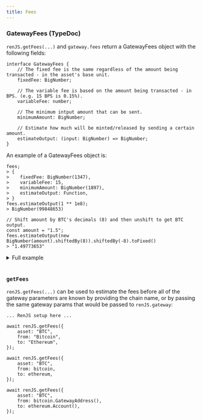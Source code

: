 ```yaml
---
title: Fees
---
```



<DocTag type={DocType.Reference} />

### GatewayFees <TypeDoc name="GatewayFees">(TypeDoc)</TypeDoc>

`renJS.getFees(...)` and `gateway.fees` return a GatewayFees object with the following fields:

```tsx
interface GatewayFees {
    // The fixed fee is the same regardless of the amount being transacted - in the asset's base unit.
    fixedFee: BigNumber;

    // The variable fee is based on the amount being transacted - in BPS. (e.g. 15 BPS is 0.15%).
    variableFee: number;

    // The minimum intput amount that can be sent.
    minimumAmount: BigNumber;

    // Estimate how much will be minted/released by sending a certain amount.
    estimateOutput: (input: BigNumber) => BigNumber;
}
```

An example of a GatewayFees object is:

```tsx
fees;
> {
>    fixedFee: BigNumber(1347),
>    variableFee: 15,
>    minimumAmount: BigNumber(1897),
>    estimateOutput: Function,
> }
fees.estimateOutput(1 ** 1e8);
> BigNumber(99848653)

// Shift amount by BTC's decimals (8) and then unshift to get BTC output.
const amount = "1.5";
fees.estimateOutput(new BigNumber(amount).shiftedBy(8)).shiftedBy(-8).toFixed()
> "1.49773653"
```

<details><summary>Full example</summary>

```tsx
const RenJS = require("@renproject/ren").default;
const { Ethereum, Bitcoin } = require("@renproject/chains");
const ethers = require("ethers");
const BigNumber = require("bignumber.js");

const bitcoin = new Bitcoin({ network: "mainnet" });
const ethereum = new Ethereum({
    network: "mainnet",
    provider: new ethers.providers.JsonRpcProvider(
        Ethereum.configMap["mainnet"]?.network.rpcUrls[0]
    ),
});
const renJS = new RenJS("mainnet").withChains(bitcoin, ethereum);

const fees = await renJS.getFees({
    asset: "BTC",
    from: "Bitcoin",
    to: "Ethereum",
});

console.log(fees);
console.log(fees.estimateOutput(1 ** 1e8));

// Shift amount by BTC's decimals (8) and then unshift to get BTC output.
const amount = "1.5";
console.log(
    fees
        .estimateOutput(new BigNumber(amount).shiftedBy(8))
        .shiftedBy(-8)
        .toFixed()
);
```

</details>

<br />

### `getFees`

`renJS.getFees(...)` can be used to estimate the fees before all of the gateway parameters are known by providing the chain name, or by passing the same gateway params that would be passed to `renJS.gateway`:

```tsx
... RenJS setup here ...

await renJS.getFees({
    asset: "BTC",
    from: "Bitcoin",
    to: "Ethereum",
});

await renJS.getFees({
    asset: "BTC",
    from: bitcoin,
    to: ethereum,
});

await renJS.getFees({
    asset: "BTC",
    from: bitcoin.GatewayAddress(),
    to: ethereum.Account(),
});
```
